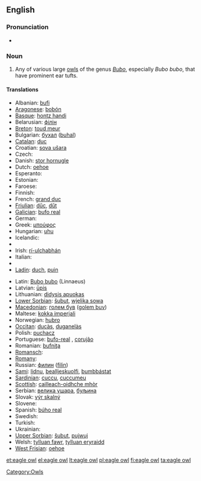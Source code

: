 {{wikipedia}}
==English==

===Pronunciation===
* {{IPA|/'iːgəl'ɑʊl/}}

===Noun===
{{en-noun|sg=[[eagle]] [[owl]]}}

# Any of various large [[owl]]s of the genus ''[[Bubo]]'', especially ''Bubo bubo'', that have prominent ear tufts.

====Translations====
{{trans-top|large owl of Bubo}}
* Albanian: [[bufi]]
* [[Aragonese]]: [[bobón]] {{m}}
* [[Basque]]: [[hontz handi]]
* Belarusian: [[філін]]
* [[Breton]]: [[toud meur]]
* Bulgarian: [[бухал]] ([[buhal]])
* [[Catalan]]: [[duc]]
* Croatian: [[sova ušara]]
* Czech: {{t+|cs|výr|m}}
* Danish: [[stor hornugle]]
* Dutch: [[oehoe]] {{m}}
* Esperanto: {{t-|eo|gufo|xs=Esperanto}}
* Estonian: {{t+|et|kassikakk}}
* Faroese: [[]]
* Finnish: {{t+|fi|huuhkaja}}
* French: [[grand duc]] {{m}}
* [[Friulian]]: [[dűc]], [[dűt]]
* [[Galician]]: [[bufo real]]
* German: {{t+|de|Uhu|m}}
* Greek: [[μπούφος]] '' ''
* Hungarian: [[uhu]]
* Icelandic: {{t+|is|úfur}}
* {{trreq|Indonesian}}
* Irish: [[rí-ulchabhán]]
* Italian: {{t-|it|gufo reale|m}}
* {{trreq|Japanese}}
* [[Ladin]]: [[duch]], [[puin]]
{{trans-mid}}
* Latin: [[Bubo bubo]] (Linnaeus)
* Latvian: [[ūpis]]
* Lithuanian: [[didysis apuokas]]
* [[Lower Sorbian]]: [[šubut]], [[wjelika sowa]]
* [[Macedonian]]: [[голем був]] ([[golem buv]])
* Maltese: [[kokka imperjali]]
* Norwegian: [[hubro]]
* [[Occitan]]: [[ducàs]], [[duganelàs]]
* Polish: [[puchacz]] '' ''
* Portuguese: [[bufo-real]] {{m}}, [[corujão]] {{m}}
* Romanian: [[bufniţa]]
* [[Romansch]]: {{t|rm|piv grond|xs=Romansch}}
* [[Romany]]: [[]]
* Russian: [[филин]] ([[filin]]) '' ''
* [[Sami]]: [[lidnu]], [[bealljeskuolfi]], [[bumbbástat]]
* [[Sardinian]]: [[cuccu]], [[cuccumeu]]
* [[Scottish]]: [[cailleach-oidhche mhòr]]
* Serbian: [[велика ушара]], [[буљина]]
* Slovak: [[výr skalný]]
* Slovene: {{t-|sl|velika uharica}}
* Spanish: [[búho real]] {{m}}
* Swedish: {{t+|sv|berguv}}
* Turkish: {{t+|tr|puhu}}
* Ukrainian: {{t+|uk|пугач|sc=Cyrl|xs=Ukrainian}}
* [[Upper Sorbian]]: [[šubut]], [[pujwuj]]
* Welsh: [[tylluan fawr]], [[tylluan eryraidd]]
* [[West Frisian]]: [[oehoe]]
{{trans-bottom}}

[[Category:Owls]]

[[et:eagle owl]]
[[el:eagle owl]]
[[lt:eagle owl]]
[[pl:eagle owl]]
[[fi:eagle owl]]
[[ta:eagle owl]]